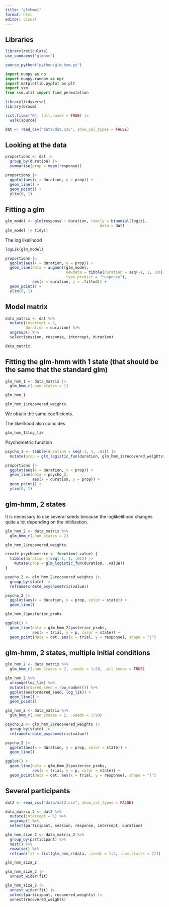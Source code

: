 ```yaml
---
title: "glmhmm1"
format: html
editor: visual
---
```


## Libraries

```r
library(reticulate)
use_condaenv("glmhmm")

source_python("python/glm_hmm.py")
```

```python
import numpy as np
import numpy.random as npr
import matplotlib.pyplot as plt
import ssm 
from ssm.util import find_permutation
```

```r
library(tidyverse)
library(broom)

list.files("R", full.names = TRUE) |> 
  walk(source)
```


```r
dat <- read_csv("data/dat.csv", show_col_types = FALSE)
```


## Looking at the data

```r
proportions <- dat |> 
  group_by(duration) |> 
  summarise(prop = mean(response))

proportions |> 
  ggplot(aes(x = duration, y = prop)) +
  geom_line() +
  geom_point() +
  ylim(0, 1)
```

## Fitting a glm

```r
glm_model <- glm(response ~ duration, family = binomial(logit), 
                                          data = dat)
glm_model |> tidy()
```
The log likelihood
```r
logLik(glm_model)
```

```r
proportions |> 
  ggplot(aes(x = duration, y = prop)) +
  geom_line(data = augment(glm_model, 
                           newdata = tibble(duration = seq(-1, 1, .01)),
                           type.predict = "response"), 
            aes(x = duration, y = .fitted)) +
  geom_point() +
  ylim(0, 1)
```

## Model matrix

```r
data_matrix <- dat %>% 
  mutate(intercept = 1, 
         duration = duration) %>% 
  ungroup() %>% 
  select(session, response, intercept, duration)

data_matrix
```

## Fitting the glm-hmm with 1 state (that should be the same that the standard glm)


```r
glm_hmm_1 <- data_matrix |>  
  glm_hmm_r(.num_states = 1)

glm_hmm_1
```

```r
glm_hmm_1$recovered_weights
```
We obtain the same coefficients.

The likelihood also coincides

```r
glm_hmm_1$log_lik
```


Psychometric function

```r
psycho_1 <- tibble(duration = seq(-1, 1, .01)) |> 
  mutate(prop = glm_logistic_fun(duration, glm_hmm_1$recovered_weights$value))
```

```r
proportions |> 
  ggplot(aes(x = duration, y = prop)) +
  geom_line(data = psycho_1, 
            aes(x = duration, y = prop)) +
  geom_point() +
  ylim(0, 1)
```


## glm-hmm, 2 states

It is necessary to use several seeds because the loglikelihood changes quite a lot depending on the initilization.

```r
glm_hmm_2 <- data_matrix %>% 
  glm_hmm_r(.num_states = 2)
```


```r
glm_hmm_2$recovered_weights
```


```r
create_psychometric <- function(.value) {
  tibble(duration = seq(-1, 1, .01)) |> 
    mutate(prop = glm_logistic_fun(duration, .value))
}

psycho_2 <- glm_hmm_2$recovered_weights |> 
  group_by(state) |> 
  reframe(create_psychometric(value))
```

```r
psycho_2 |> 
  ggplot(aes(x = duration, y = prop, color = state)) + 
  geom_line()
```

```r
glm_hmm_2$posterior_probs
```

```r
ggplot() +
  geom_line(data = glm_hmm_2$posterior_probs, 
            aes(x = trial, y = p, color = state)) +
  geom_point(data = dat, aes(x = trial, y = response), shape = "|")
```


## glm-hmm, 2 states, multiple initial conditions

```r
glm_hmm_2 <- data_matrix %>% 
  glm_hmm_r(.num_states = 2, .seeds = 1:20, .all_seeds = TRUE)
```

```r
glm_hmm_2 %>% 
  arrange(log_lik) %>% 
  mutate(ordered_seed = row_number()) %>% 
  ggplot(aes(ordered_seed, log_lik)) +
  geom_line() +
  geom_point()
```

```r
glm_hmm_2 <- data_matrix %>% 
  glm_hmm_r(.num_states = 2, .seeds = 1:20)
```

```r
psycho_2 <- glm_hmm_2$recovered_weights |> 
  group_by(state) |> 
  reframe(create_psychometric(value))
```

```r
psycho_2 |> 
  ggplot(aes(x = duration, y = prop, color = state)) + 
  geom_line()
```

```r
ggplot() +
  geom_line(data = glm_hmm_2$posterior_probs, 
            aes(x = trial, y = p, color = state)) +
  geom_point(data = dat, aes(x = trial, y = response), shape = "|")
```


## Several participants

```r
dat2 <- read_csv("data/dat2.csv", show_col_types = FALSE)
```


```r
data_matrix_2 <- dat2 %>% 
  mutate(intercept = 1) %>% 
  ungroup() %>% 
  select(participant, session, response, intercept, duration)
```

```r
glm_hmm_size_2 <- data_matrix_2 %>%
  group_by(participant) %>%
  nest() %>%
  rowwise() %>%
  reframe(fit = list(glm_hmm_r(data, .seeds = 1:2, .num_states = 2)))
```


```r
glm_hmm_size_2 
```

```r
glm_hmm_size_2 |> 
  unnest_wider(fit) 
```
```r
glm_hmm_size_2 |> 
  unnest_wider(fit) |> 
  select(participant, recovered_weights) |> 
  unnest(recovered_weights)
```

